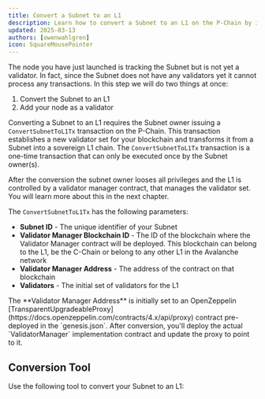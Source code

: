 ```yaml
---
title: Convert a Subnet to an L1
description: Learn how to convert a Subnet to an L1 on the P-Chain by issuing a ConvertSubnetToL1Tx transaction using the Builder Tooling.
updated: 2025-03-13
authors: [owenwahlgren]
icon: SquareMousePointer
---
```


The node you have just launched is tracking the Subnet but is not yet a validator. In fact, since the Subnet
does not have any validators yet it cannot process any transactions. In this step we will do two
things at once:

1. Convert the Subnet to an L1
2. Add your node as a validator

Converting a Subnet to an L1 requires the Subnet owner issuing a `ConvertSubnetToL1Tx` transaction
on the P-Chain. This transaction establishes a new validator set for your blockchain and transforms
it from a Subnet into a sovereign L1 chain. The `ConvertSubnetToL1Tx` transaction is a one-time
transaction that can only be executed once by the Subnet owner(s). 

After the conversion the subnet owner looses all privileges and the L1 is controlled by a validator
manager contract, that manages the validator set. You will learn more about this in the next
chapter. 

The `ConvertSubnetToL1Tx` has the following parameters:

- **Subnet ID** - The unique identifier of your Subnet
- **Validator Manager Blockchain ID** - The ID of the blockchain where the Validator Manager
  contract will be deployed. This blockchain can belong to the L1, be the C-Chain or belong to any
  other L1 in the Avalanche network
- **Validator Manager Address** - The address of the contract on that blockchain
- **Validators** - The initial set of validators for the L1

<Callout type="info">
The **Validator Manager Address** is initially set to an OpenZeppelin [TransparentUpgradeableProxy](https://docs.openzeppelin.com/contracts/4.x/api/proxy) contract pre-deployed in the `genesis.json`. After conversion, you'll deploy the actual `ValidatorManager` implementation contract and update the proxy to point to it.
</Callout>

## Conversion Tool

Use the following tool to convert your Subnet to an L1:

<ToolboxMdxWrapper walletMode="c-chain">
  <ConvertToL1 />
</ToolboxMdxWrapper>
